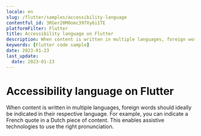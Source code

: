 ```yaml
---
locale: en
slug: /flutter/samples/accessibility-language
contentful_id: 3RGer20M0omc39TXy6i1TE
platformFilter: Flutter
title: Accessibility language on Flutter
description: When content is written in multiple languages, foreign words should ideally be indicated in their respective language.
keywords: [Flutter code sample]
date: 2023-01-23
last_update:
  date: 2023-01-23
---
```


# Accessibility language on Flutter

When content is written in multiple languages, foreign words should ideally be indicated in their respective language. For example, you can indicate a French quote in a Dutch piece of content. This enables assistive technologies to use the right pronunciation.

<CodeSample id="accessibility-language" locale="en" platform="flutter"/>
